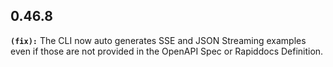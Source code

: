 ## 0.46.8
**`(fix):`** The CLI now auto generates SSE and JSON Streaming examples even if those are
not provided in the OpenAPI Spec or Rapiddocs Definition.


